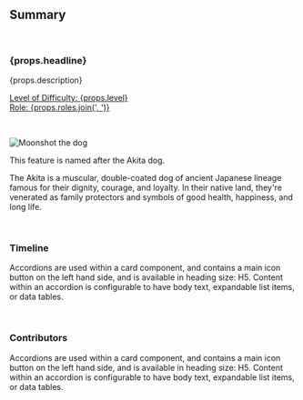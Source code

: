 ## Summary

<br />

<h3>{props.headline}</h3>
<p>{props.description}</p>

<p>
  <u>
    Level of Difficulty: <span>{props.level}</span>
    <br />
    Role: <span>{props.roles.join(', ')}</span>
  </u>
</p>

<br />

<p align="center">

![Moonshot the dog](./assets/moonshot.jpeg)

</p>

This feature is named after the Akita dog.

The Akita is a muscular, double-coated dog of ancient Japanese lineage famous for
their dignity, courage, and loyalty. In their native land, they're venerated as family
protectors and symbols of good health, happiness, and long life.

<br />

### Timeline

Accordions are used within a card component, and contains a main icon button on the left hand side, and is available in heading size: H5. Content within an accordion is configurable to have body text, expandable list items, or data tables.

<br />

### Contributors

Accordions are used within a card component, and contains a main icon button on the left hand side, and is available in heading size: H5. Content within an accordion is configurable to have body text, expandable list items, or data tables.
